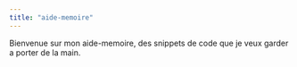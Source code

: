 ```yaml
---
title: "aide-memoire"
---
```


Bienvenue sur mon aide-memoire, des snippets de code que je veux garder a porter de la main.

